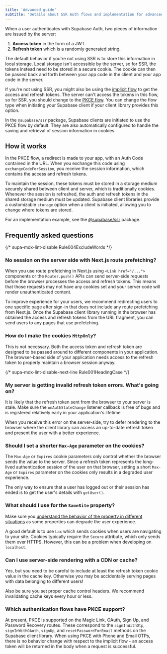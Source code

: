 ```yaml
---
title: 'Advanced guide'
subtitle: 'Details about SSR Auth flows and implementation for advanced users.'
---
```


When a user authenticates with Supabase Auth, two pieces of information are issued by the server:

1. **Access token** in the form of a JWT.
2. **Refresh token** which is a randomly generated string.

The default behavior if you're not using SSR is to store this information in local storage. Local storage isn't accessible by the server, so for SSR, the tokens instead need to be stored in a secure cookie. The cookie can then be passed back and forth between your app code in the client and your app code in the server.

If you're not using SSR, you might also be using the [implicit flow](/docs/guides/auth/sessions/implicit-flow) to get the access and refresh tokens. The server can't access the tokens in this flow, so for SSR, you should change to the [PKCE flow](/docs/guides/auth/sessions/pkce-flow). You can change the flow type when initiating your Supabase client if your client library provides this option.

<Admonition type="tip">

In the `@supabase/ssr` package, Supabase clients are initiated to use the PKCE flow by default. They are also automatically configured to handle the saving and retrieval of session information in cookies.

</Admonition>

## How it works

In the PKCE flow, a redirect is made to your app, with an Auth Code contained in the URL. When you exchange this code using `exchangeCodeForSession`, you receive the session information, which contains the access and refresh tokens.

To maintain the session, these tokens must be stored in a storage medium securely shared between client and server, which is traditionally cookies. Whenever the session is refreshed, the auth and refresh tokens in the shared storage medium must be updated. Supabase client libraries provide a customizable `storage` option when a client is initiated, allowing you to change where tokens are stored.

For an implementation example, see the [@supabase/ssr](https://github.com/supabase/auth-helpers/blob/main/packages/ssr/src/index.ts) package.

## Frequently asked questions

{/* supa-mdx-lint-disable Rule004ExcludeWords */}

### No session on the server side with Next.js route prefetching?

When you use route prefetching in Next.js using `<Link href="/...">` components or the `Router.push()` APIs can send server-side requests before the browser processes the access and refresh tokens. This means that those requests may not have any cookies set and your server code will render unauthenticated content.

To improve experience for your users, we recommend redirecting users to one specific page after sign-in that does not include any route prefetching from Next.js. Once the Supabase client library running in the browser has obtained the access and refresh tokens from the URL fragment, you can send users to any pages that use prefetching.

### How do I make the cookies `HttpOnly`?

This is not necessary. Both the access token and refresh token are designed to be passed around to different components in your application. The browser-based side of your application needs access to the refresh token to properly maintain a browser session anyway.

{/* supa-mdx-lint-disable-next-line Rule001HeadingCase */}

### My server is getting invalid refresh token errors. What's going on?

It is likely that the refresh token sent from the browser to your server is stale. Make sure the `onAuthStateChange` listener callback is free of bugs and is registered relatively early in your application's lifetime

When you receive this error on the server-side, try to defer rendering to the browser where the client library can access an up-to-date refresh token and present the user with a better experience.

### Should I set a shorter `Max-Age` parameter on the cookies?

The `Max-Age` or `Expires` cookie parameters only control whether the browser sends the value to the server. Since a refresh token represents the long-lived authentication session of the user on that browser, setting a short `Max-Age` or `Expires` parameter on the cookies only results in a degraded user experience.

The only way to ensure that a user has logged out or their session has ended is to get the user's details with `getUser()`.

### What should I use for the `SameSite` property?

Make sure you [understand the behavior of the property in different situations](https://developer.mozilla.org/en-US/docs/Web/HTTP/Headers/Set-Cookie/SameSite) as some properties can degrade the user experience.

A good default is to use `Lax` which sends cookies when users are navigating to your site. Cookies typically require the `Secure` attribute, which only sends them over HTTPS. However, this can be a problem when developing on `localhost`.

### Can I use server-side rendering with a CDN or cache?

Yes, but you need to be careful to include at least the refresh token cookie value in the cache key. Otherwise you may be accidentally serving pages with data belonging to different users!

Also be sure you set proper cache control headers. We recommend invalidating cache keys every hour or less.

### Which authentication flows have PKCE support?

At present, PKCE is supported on the Magic Link, OAuth, Sign Up, and Password Recovery routes. These correspond to the `signInWithOtp`, `signInWithOAuth`, `signUp`, and `resetPasswordForEmail` methods on the Supabase client library. When using PKCE with Phone and Email OTPs, there is no behavior change with respect to the implicit flow - an access token will be returned in the body when a request is successful.
